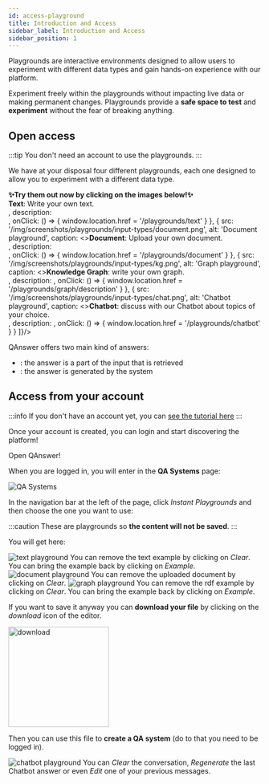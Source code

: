 ```yaml
---
id: access-playground
title: Introduction and Access
sidebar_label: Introduction and Access
sidebar_position: 1
---
```




Playgrounds are interactive environments designed to allow users to experiment with different data types and gain hands-on experience with our platform.

Experiment freely within the playgrounds without impacting live data or making permanent changes. Playgrounds provide a **safe space to test** and **experiment** without the fear of breaking anything.

## Open access

:::tip
You don't need an account to use the playgrounds.
:::

We have at your disposal four different playgrounds, each one designed to allow you to experiment with a different data type.

<div style={{ margin: '20px 0', textAlign: 'center' }}>
    <b>✨Try them out now by clicking on the images below!✨</b>
</div>

<BrowserOnly>
<ImageGrid images={[
  {
      src: '/img/screenshots/playgrounds/input-types/text.png',
      alt: 'Text playground',
      caption: <><b>Text</b>: Write your own text.<br/></>,
      description: <div style={{ display: 'flex', gap: '2px', justifyContent: 'center' }}><Chip label='Extractive' /><Chip label='Generative' color='green' /></div>,
      onClick: () => { window.location.href = '/playgrounds/text' }
  }, {
      src: '/img/screenshots/playgrounds/input-types/document.png',
      alt: 'Document playground',
      caption: <><b>Document</b>: Upload your own document.<br/></>,
      description: <div style={{ display: 'flex', gap: '2px', justifyContent: 'center' }}><Chip label='Extractive' /><Chip label='Generative' color='green' /></div>,
      onClick: () => { window.location.href = '/playgrounds/document' }
  }, {
      src: '/img/screenshots/playgrounds/input-types/kg.png',
      alt: 'Graph playground',
      caption: <><b>Knowledge Graph</b>: write your own graph.<br/></>,
      description: <Chip label='Extractive' />,
      onClick: () => { window.location.href = '/playgrounds/graph/description' }
  }, {
      src: '/img/screenshots/playgrounds/input-types/chat.png',
      alt: 'Chatbot playground',
      caption: <><b>Chatbot</b>: discuss with our Chatbot about topics of your choice.<br/></>,
      description: <Chip label='Generative' color='green' />,
      onClick: () => { window.location.href = '/playgrounds/chatbot' }
  }
]}/>

<Admonition type="note">
    <p>QAnswer offers two main kind of answers:</p>
    <ul>
        <li><Chip label='Extractive' />: the answer is a part of the input that is retrieved</li>
        <li><Chip label='Generative' color='green' />: the answer is generated by the system</li>
    </ul>
</Admonition>
</BrowserOnly>

## Access from your account

:::info
If you don't have an account yet, you can [see the tutorial here](/tutorial-ui/register-login)
:::

Once your account is created, you can login and start discovering the platform!

<div style={{ display: 'flex', justifyContent: 'center', marginBottom: '20px' }}>
    <Link
        to='https://app.qanswer.ai'
        className="button button--primary button--lg"
    >
        Open QAnswer!
    </Link>
</div>

When you are logged in, you will enter in the <b>QA Systems</b> page:

<Image src='/img/screenshots/qa-systems-empty.png' alt='QA Systems'/>

In the navigation bar at the left of the page, click <i>Instant Playgrounds</i> and then choose the one you want to use:

<BrowserOnly>
<ImageGrid
    images={[
        {
            src: '/img/screenshots/playgrounds/access-navbar-open.png',
            alt: 'nav bar',
        }, {
            src: '/img/screenshots/playgrounds/access-navbar-closed.png',
            alt: 'nav bar closed',
        }
    ]}
    noTransformation
    templateColumns='repeat(2, 1fr)'
    columnHeight='300px'
/>
</BrowserOnly>


:::caution
These are playgrounds so **the content will not be saved**.
:::

You will get here:

<Tabs>
    <TabItem value='text' label='Text'>
        <Image src='/img/screenshots/playground-text/playground-text.png' alt='text playground'/>
        You can remove the text example by clicking on <i>Clear</i>. You can bring the example back by clicking on <i>Example</i>.
    </TabItem>
    <TabItem value='doc' label='Document'>
        <Image src='/img/screenshots/playground-document/playground-document.png' alt='document playground'/>
        You can remove the uploaded document by clicking on <i>Clear</i>.
    </TabItem>
    <TabItem value='graph' label='Graph'>
      <Image src='/img/screenshots/playground-graph/playground-graph.png' alt='graph playground'/>
      You can remove the rdf example by clicking on <i>Clear</i>. You can bring the example back by clicking on <i>Example</i>.
      <div>
          <Admonition type="tip">
          <p>If you want to save it anyway you can <b>download your file</b> by clicking on the <i>download</i> icon of the editor.</p>
          <div style={{ display: 'flex', alignItems: 'center', justifyContent: 'center', marginBottom: '20px' }}>
              <img src='/img/screenshots/playground-graph/download-playground.png' alt='download' width='200px'/>
          </div>
          <p>Then you can use this file to <b>create a QA system</b> (do to that you need to be logged in).</p>
          </Admonition>
      </div>
    </TabItem>
    <TabItem value='chatbot' label='Chatbot'>
      <Image src='/img/screenshots/playgrounds/chatbot/chat-movie-night.png' alt='chatbot playground'/>
        You can <i>Clear</i> the conversation, <i>Regenerate</i> the last Chatbot answer or even <i>Edit</i> one of your previous messages.
    </TabItem>
</Tabs>

